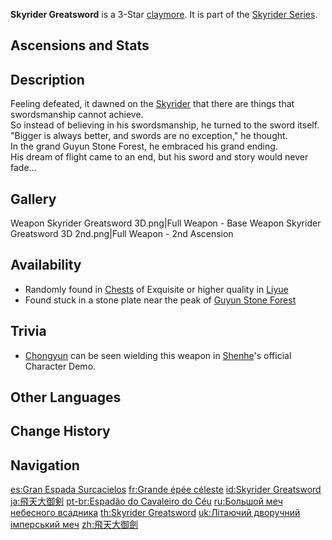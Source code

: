 {{Weapon Infobox
|title          = Sky&shy;rid&shy;er Great&shy;sword
|id             = 12306
|image          = <gallery>
Weapon Skyrider Greatsword.png|Base
Weapon Skyrider Greatsword 2nd.png|2nd Ascension
</gallery>
|type           = Claymore
|releaseDate    = 2020-09-28
|quality        = 3
|base_atk       = 39
|2nd_stat_type  = Physical DMG Bonus
|2nd_stat       = 9.6%
|series         = Skyrider
|passive        = Courage
|effect         = On hit, Normal or Charged Attacks increase ATK by (var1)% for 6s. Max 4 stacks. Can only occur once every 0.5s.
|eff_rank1_var1 = 6
|eff_rank2_var1 = 7
|eff_rank3_var1 = 8
|eff_rank4_var1 = 9
|eff_rank5_var1 = 10
|obtain         = Chests
|obtain2        = Stuck inside a stone in [[Guyun Stone Forest]]
|eff_att1       = Effect Triggered by Normal Attack
}}
{{Description|A reliable steel sword. The legendary Skyrider once tried to ride it as a flying sword... for the second time.}}
'''Skyrider Greatsword''' is a 3-Star [[claymore]]. It is part of the [[Skyrider Series]].

==Ascensions and Stats==
{{Weapon Ascensions and Stats
|ascendMat1 = Grain of Aerosiderite
|ascendMat2 = Piece of Aerosiderite
|ascendMat3 = Bit of Aerosiderite
|ascendMat4 = Chunk of Aerosiderite
|bossMat1   = Fragile Bone Shard
|bossMat2   = Sturdy Bone Shard
|bossMat3   = Fossilized Bone Shard
|commonMat1 = Treasure Hoarder Insignia
|commonMat2 = Silver Raven Insignia
|commonMat3 = Golden Raven Insignia
}}

==Description==
Feeling defeated, it dawned on the [[Skyrider]] that there are things that swordsmanship cannot achieve.<br>
So instead of believing in his swordsmanship, he turned to the sword itself.<br>
"Bigger is always better, and swords are no exception," he thought.<br>
In the grand Guyun Stone Forest, he embraced his grand ending.<br>
His dream of flight came to an end, but his sword and story would never fade...

== Gallery ==
<gallery>
Weapon Skyrider Greatsword 3D.png|Full Weapon - Base
Weapon Skyrider Greatsword 3D 2nd.png|Full Weapon - 2nd Ascension
</gallery>

==Availability==
*Randomly found in [[Chests]] of Exquisite or higher quality in [[Liyue]]
* Found stuck in a stone plate near the peak of [[Guyun Stone Forest]]

== Trivia==
*[[Chongyun]] can be seen wielding this weapon in [[Shenhe]]'s official Character Demo.

==Other Languages==
{{Other Languages
|1_en     = Skyrider Greatsword
|1_zhs    = 飞天大御剑
|1_zhs_rm = Fēitiān Dà Yù Jiàn
|1_zht    = 飛天大御劍
|1_zht_rm = Fēitiān Dà Yù Jiàn
|1_zh_tl  = Sky-Flying Great Driving Sword
|zh_note  = {{Lang|mini=1|zh=飞天|zh_rm=fēitiān}} can also refer to a type of female spirit in Buddhism, {{w|apsara}}.
|1_ja     = 飛天大御剣
|1_ja_rm  = Hiten Daigoken
|1_ja_tl  = Sky-Flying Great Driving Sword
|1_ja_note = {{Lang|mini=1|ja=飛天}} can also refer to "heavenly beings shown flying around the main image in a temple in Buddhism"
|1_ko     = 비천대어검
|1_ko_rm  = Bicheondae'eogeom
|1_ko_tl  = Sky-Flying Great Driving Sword
|1_es     = Gran Espada Surcacielos
|1_es_tl  = Skyrider Great Sword
|1_fr     = Grande épée céleste
|1_fr_tl  = Celestial Great Sword
|1_ru     = Большой меч небесного всадника
|1_ru_tl  = The Greatsword of the Heavenly Horseman
|1_th     = Skyrider Greatsword
|1_vi     = Đại Kiếm Phi Thiên
|1_vi_tl  = Skyflight Greatsword
|1_de     = Himmelsflug-Großschwert
|1_de_tl  = Skyflight Greatsword
|1_id     = Skyrider Greatsword
|1_pt     = Espadão do Cavaleiro do Céu
|1_pt_tl  = Great Sword of the Sky Knight
|1_tr     = Gökbinicisi Büyük Kılıcı
|1_tr_tl  = Skyrider Great Sword
|1_it     = Spadone del Cavalcacieli
|1_it_tl  = Skyrider's Greatsword
|2_en     = Courage
|2_zhs    = 勇气
|2_zhs_rm = Yǒngqì
|2_zht    = 勇氣
|2_zht_rm = Yǒngqì
|2_zh_tl  = Courage
|2_ja     = 勇気
|2_ja_rm  = Yuuki
|2_ja_tl  = Courage
|2_ko     = 용기
|2_ko_tl  = Courage
|2_es     = Valentía
|2_es_tl  = Courage
|2_fr     = Courage
|2_ru     = Храбрый
|2_ru_tl  = Brave
|2_th     = Courage
|2_vi     = Dũng Khí
|2_vi_tl  = 
|2_de     = Mut
|2_de_tl  = Courage
|2_id     = Courage
|2_pt     = Coragem
|2_pt_tl  = 
|2_tr     = Cesaret
|2_tr_tl  = Courage
|2_it     = Coraggio
|2_it_tl  = 
}}

== Change History==
{{Change History|1.0}}

==Navigation==
{{Weapons by Series Navbox|series=Skyrider}}
{{Weapon Navbox|Claymores}}

[[es:Gran Espada Surcacielos]]
[[fr:Grande épée céleste]]
[[id:Skyrider Greatsword]]
[[ja:飛天大御剣]]
[[pt-br:Espadão do Cavaleiro do Céu]]
[[ru:Большой меч небесного всадника]]
[[th:Skyrider Greatsword]]
[[uk:Літаючий дворучний імперський меч]]
[[zh:飛天大御劍]]